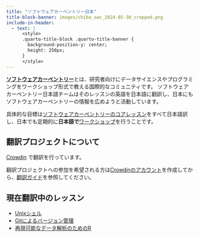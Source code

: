 ```yaml
---
title: "ソフトウェアカーペントリー日本"
title-block-banner: images/chiba_swc_2024-05-30_cropped.png
include-in-header:
  - text: |
      <style>
      .quarto-title-block .quarto-title-banner {
        background-position-y: center;
        height: 250px;
      }
      </style>
---
```


**[ソフトウェアカーペントリー](https://software-carpentry.org/)**とは、研究者向けにデータサイエンスやプログラミングをワークショップ形式で教える国際的なコミュニティです。
ソフトウェアカーペントリー日本語チームはそのレッスンの英語を日本語に翻訳し、日本にもソフトウェアカーペントリーの情報を広めようと活動しています。

具体的な目標は[ソフトウェアカーペントリーのコアレッスン](https://software-carpentry.org/lessons/)をすべて日本語訳し、日本でも定期的に**日本語で**[ワークショップ](workshops.qmd)を行うことです。

## 翻訳プロジェクトについて

[Crowdin](https://carpentries.crowdin.com/u) で翻訳を行っています。

翻訳プロジェクトへの参加を希望される方は[Crowdinのアカウント](https://accounts.crowdin.com/carpentries/login)を作成してから、[翻訳ガイド](quickguide.qmd)を参照してください。

## 現在翻訳中のレッスン

- [Unixシェル ](https://swcarpentry-ja.github.io/shell-novice/)
- [Gitによるバージョン管理](https://swcarpentry-ja.github.io/git-novice/)
- [再現可能なデータ解析のためのR](https://swcarpentry-ja.github.io/r-novice-gapminder/)
